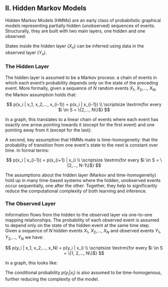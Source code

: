 
## II. Hidden Markov Models

Hidden Markov Models (HMMs) are an early class of probabilistic graphical models representing partially hidden (unobserved) sequences of events. Structurally, they are built with two main layers, one hidden and one observed:

<OverviewGraph />

States inside the hidden layer ($X_n$) can be inferred using data in the observed layer ($Y_n$).

### The Hidden Layer

The hidden layer is assumed to be a Markov process: a chain of events in which each event’s probability depends only on the state of the preceding event. More formally, given a sequence of $N$ random events $X_1$, $X_2$,…, $X_N$, the Markov assumption holds that:

$$
p(x_i | x_1, x_2,…, x_{i-1}) = p(x_i | x_{i-1}) \\
\scriptsize \textrm{for every $i \in S = \{2,…, N\}$}
$$

In a graph, this translates to a linear chain of events where each event has exactly one arrow pointing towards it (except for the first event) and one pointing away from it (except for the last):

<TransitionGraph />

A second, key assumption that HMMs make is time-homogeneity: that the probability of transition from one event's state to the next is constant over time. In formal terms:

$$
p(x_i | x_{i-1}) = p(x_{i+1} | x_i) \\
\scriptsize \textrm{for every $i \in S = \{2,…, N-1\}$}
$$

The assumptions about the hidden layer (Markov and time-homogeneity) hold up in many time-based systems where the hidden, unobserved events occur sequentially, one after the other. Together, they help to significantly reduce the computational complexity of both learning and inference.

### The Observed Layer

Information flows from the hidden to the observed layer via one-to-one mapping relationships. The probability of each observed event is assumed to depend only on the state of the hidden event at the same time step. Given a sequence of $N$ hidden events $X_1$, $X_2$,…, $X_N$ and observed events $Y_1$, $Y_2$,…, $Y_N$ we have:

$$
p(y_i | x_1, x_2,…, x_N) = p(y_i | x_i) \\
\scriptsize \textrm{for every $i \in S = \{1, 2,…, N\}$}
$$

In a graph, this looks like:

<EmissionGraph />

The conditional probability $p(y_i | x_i)$ is also assumed to be time-homogenous, further reducing the complexity of the model.
